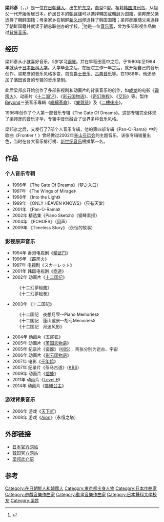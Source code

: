 {{Japanese
| tablewidth = 300
| image      = Kunihiko Ryo from acrofan.jpg
| japanese   = 梁邦彦
| kana       = りょう くにひこ
| romaji     = Ryo Kunihiko
}}
'''梁邦彥'''（{{朝|名=南|諺=양방언|漢=梁邦彦|羅=Yang Bang-ean}}，{{jpn|j=梁邦彦|kn=りょう くにひこ|rm=Ryo Kunihiko}}，{{bd|1960年|1月1日|catIdx=R}}）是一位[[在日朝鮮人|在日朝鮮人]]，出生於[[东京|东京]]，血型O型。祖籍[[韩国|韩国]][[济州岛|济州岛]]，从祖父一代开始侨居日本。侨居日本的[[朝鲜族|朝鲜族]]可以选择韩国或[[朝鲜|朝鲜]]为国籍，梁邦彦父亲选择了朝鲜国籍；母亲家乡在朝鲜[[新义州|新义州]]却选择了韩国国籍；梁邦彦跟随父亲选择了朝鲜国籍并就读于朝总联创办的学校。<ref>{{Cite web |url=http://www.zzqklm.com/w/yl/8679.html |title=以《千年鹤》为例浅析梁邦彦的电影音乐创作——电影文学 |accessdate=2014-01-11 |archive-date=2014-01-11 |archive-url=https://web.archive.org/web/20140111033945/http://www.zzqklm.com/w/yl/8679.html |dead-url=no }}</ref>他是一位[[音乐家|音乐家]]，曾为多部影视作品做过[[背景音乐|背景音乐]]。

==经历==
梁邦彥从小就喜好音乐，5岁学习[[钢琴|钢琴]]。并在早稻田高中之后，于1980年至1984年就读于[[日本医科大学|日本医科大学]]。大学毕业之后，在医院工作一年之后，就开始自己的音乐创作。梁邦彦的音乐风格多变，包含[[爵士音乐|爵士音乐]]、[[古典音乐|古典音乐]]等。在1986年，他还参加了濱田省吾的专辑的音乐录制。

此后梁邦彦开始创作了多部影视剧和动画片的背景音乐的创作，如[[成龙|成龙]]的电影《[[霹雳火|霹雳火]]》，动画片《[[十二国记|十二国记]]》、《[[彩云国物语|彩云国物语]]》、《[[奇幻儿童|奇幻旅程]]》、《[[艾玛_(漫画)|艾玛]]》等。製作[[Beyond|Beyond]]三張音乐專輯《[[繼續革命|繼續革命]]》、《[[樂與怒|樂與怒]]》及《[[二樓後座|二樓後座]]》。

1996年创作了个人第一部音乐专辑《The Gate Of Dreams》。这部专辑完全体现了梁邦彦的音乐才华，专辑中音乐融合了世界多种音乐风格。

梁邦彦之后，又发行了7部个人音乐专辑，他的第四部专辑《Pan-O-Rama》中的歌曲《Frontier！》曾经做过2002年[[釜山亚运会|釜山亚运会]]的主题音乐，该张专辑销量出色，当时在各大音乐排行榜、[[新世纪音乐|新世纪音乐]]榜排第一名。

==作品==
===个人音乐专辑===
*1996年 《The Gate Of Dreams》（梦之入口）
*1997年 《The Wings of Mirage》
*1998年 《Into the Light》 
*1999年 《ONLY HEAVEN KNOWS》（只有天堂）
*2001年 《Pan-O-Rama》 
*2002年 精选集《Piano Sketch》（钢琴素描）
*2004年 《ECHOES》（回声）
*2009年 《Timeless Story》 (永恒的故事)

===影视原声音乐===
*1994年 香港电视剧《[[精武门_(电视剧)|精武门]]》
*1996年 《[[霹靂火_(香港電影)|霹雳火]]》
*1997年 电视剧《スカーレット》 
*2001年 韩国电视剧《[[商道|商道]]》
*2002年 动画片《[[十二国記|十二国記]]》
:《十二幻夢組曲》 
:《十二幻夢絵巻》 
*2003年 《十二国記》
:《十二国記　夜想月雫～Piano Memories》 
:《十二国記　蓬山遠景～胡弓Memories》 
:《十二国記　月迷风影》 
*2004年 动画片《[[五尾狐|五尾狐]]》
*2005年 动画片《[[英国恋物语|英国恋物语]]》
*2005年 纪录片《瓷器》（[[KBS|KBS]]），两张分别为远古、宇宙
*2006年 动画片《[[彩云国物语|彩云国物语]]》
*2007年 电影《[[千年鹤|千年鹤]]》
*2007年 纪录片《茶马古道》（[[KBS|KBS]]）
*2009年 动画片《[[信蜂|信蜂]]》
*2011年 动画片《[[靈異E接觸|Level E]]》
*2014年 动画片《[[晨曦公主|晨曦公主]]》

===游戏背景音乐===
*2006年 游戏《[[天下贰|天下贰]]》
*2008年 游戏《[[Aion|Aion]]》（永恒之塔）

==外部链接==

* [http://www.ryokunihiko.com/ 日本官方网站] {{Wayback|url=http://www.ryokunihiko.com/ |date=20090205050818 }}
* [http://www.yangbangean.com/ 韓国官方网站] {{Wayback|url=http://www.yangbangean.com/ |date=20130607021507 }}
* [http://www.see2say.com/web/Artist/Detail.aspx?nCurPageIndex=1&typex=6&id=383 梁邦彦介绍]{{dead link|date=2018年3月 |bot=InternetArchiveBot |fix-attempted=yes }}
==参考==
<references />

{{DEFAULTSORT:Yangbangeon}}
[[Category:在日朝鮮人和韓國人|Category:在日朝鮮人和韓國人]]
[[Category:東京都出身人物|Category:東京都出身人物]]
[[Category:日本作曲家|Category:日本作曲家]]
[[Category:遊戲音樂作曲家|Category:遊戲音樂作曲家]]
[[Category:動畫音樂作曲家|Category:動畫音樂作曲家]]
[[Category:日本醫科大學校友|Category:日本醫科大學校友]]
[[Category:梁姓|Category:梁姓]]